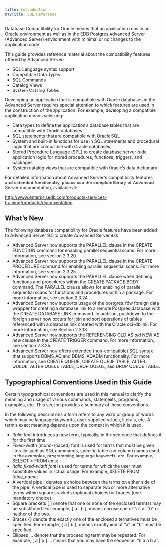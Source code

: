 ```yaml
---
title: Introduction
navTitle: SQL Reference
---
```



Database Compatibility for Oracle means that an application runs in an Oracle environment as well as in the EDB Postgres Advanced Server (Advanced Server) environment with minimal or no changes to the application code.

This guide provides reference material about the compatibility features offered by Advanced Server:
 - SQL Language syntax support
 - Compatible Data Types
 - SQL Commands
 - Catalog Views
 - System Catalog Tables

Developing an application that is compatible with Oracle databases in the Advanced Server requires special attention to which features are used in the construction of the application. For example, developing a compatible application means selecting:
 - Data types to define the application’s database tables that are compatible with Oracle databases
 - SQL statements that are compatible with Oracle SQL
 - System and built-in functions for use in SQL statements and procedural logic that are compatible with Oracle databases
 - Stored Procedure Language (SPL) to create database server-side application logic for stored procedures, functions, triggers, and packages
 - System catalog views that are compatible with Oracle’s data dictionary

For detailed information about Advanced Server's compatibility features and extended functionality, please see the complete library of Advanced Server documentation, available at:

<http://www.enterprisedb.com/products-services-training/products/documentation>

## What’s New

The following database compatibility for Oracle features have been added to Advanced Server 9.5 to create Advanced Server 9.6:
 - Advanced Server now supports the PARALLEL clause in the CREATE FUNCTION command for enabling parallel sequential scans. For more information, see section <span class="underline">2.3.20</span>.
 - Advanced Server now supports the PARALLEL clause in the CREATE PROCEDURE command for enabling parallel sequential scans. For more information, see section <span class="underline">2.3.25</span>.
 - Advanced Server now supports the PARALLEL clause when defining functions and procedures within the CREATE PACKAGE BODY command. The PARALLEL clause allows for enabling of parallel sequential scans for functions and procedures within a package. For more information, see section <span class="underline">2.3.24</span>.
 - Advanced Server now supports usage of the postgres\_fdw foreign data wrapper for creating a database link to a remote Postgres database with the CREATE DATABASE LINK command. In addition, pushdown to the foreign server now occurs for join and sort operations of tables referenced with a database link created with the Oracle oci-dblink. For more information, see Section <span class="underline">2.3.18</span>.
 - Advanced Server now supports the REFERENCING OLD AS *old* NEW AS *new* clause in the CREATE TRIGGER command. For more information, see section <span class="underline">2.3.35</span>.
 - Advanced Server now offers extended (non-compatible) SQL syntax that supports DBMS\_AQ and DBMS\_AQADM functionality. For more information, see <span class="underline"></span>CREATE QUEUE, <span class="underline"></span>CREATE QUEUE TABLE, <span class="underline"></span>ALTER QUEUE, <span class="underline"></span>ALTER QUEUE TABLE, <span class="underline"></span>DROP QUEUE, and <span class="underline"></span>DROP QUEUE TABLE.

## Typographical Conventions Used in this Guide

Certain typographical conventions are used in this manual to clarify the meaning and usage of various commands, statements, programs, examples, etc. This section provides a summary of these conventions.

In the following descriptions a *term* refers to any word or group of words which may be language keywords, user-supplied values, literals, etc. A term’s exact meaning depends upon the context in which it is used.
 - *Italic font* introduces a new term, typically, in the sentence that defines it for the first time.
 - Fixed-width (mono-spaced) font is used for terms that must be given literally such as SQL commands, specific table and column names used in the examples, programming language keywords, etc. For example, SELECT \* FROM emp;
 - *Italic fixed-width font* is used for terms for which the user must substitute values in actual usage. For example, DELETE FROM *table\_name*;
 - A vertical pipe | denotes a choice between the terms on either side of the pipe. A vertical pipe is used to separate two or more alternative terms within square brackets (optional choices) or braces (one mandatory choice).
 - Square brackets \[ \] denote that one or none of the enclosed term(s) may be substituted. For example, \[ a | b \], means choose one of “a” or “b” or neither of the two.
 - Braces {} denote that exactly one of the enclosed alternatives must be specified. For example, { a | b }, means exactly one of “a” or “b” must be specified.
 - Ellipses ... denote that the proceeding term may be repeated. For example, \[ a | b \] ... means that you may have the sequence, “b a a b a”.

